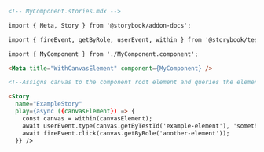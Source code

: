 ```md
<!-- MyComponent.stories.mdx -->

import { Meta, Story } from '@storybook/addon-docs';

import { fireEvent, getByRole, userEvent, within } from '@storybook/testing-library'

import { MyComponent } from './MyComponent.component';

<Meta title="WithCanvasElement" component={MyComponent} />

<!--Assigns canvas to the component root element and queries the element based on it-->

<Story
  name="ExampleStory"
  play={async ({canvasElement}) => {
    const canvas = within(canvasElement);
    await userEvent.type(canvas.getByTestId('example-element'), 'something');
    await fireEvent.click(canvas.getByRole('another-element'));
  }} />
```